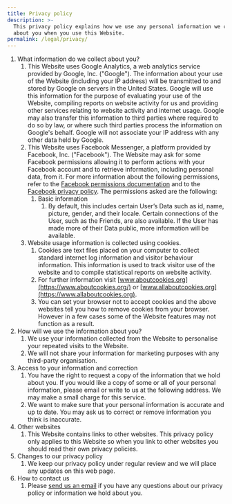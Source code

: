 ```yaml
---
title: Privacy policy
description: >-
  This privacy policy explains how we use any personal information we collect
  about you when you use this Website.
permalink: /legal/privacy/
---
```

1.  What information do we collect about you?
    1.  This Website uses Google Analytics, a web analytics service provided by Google, Inc. ("Google"). The information about your use of the Website (including your IP address) will be transmitted to and stored by Google on servers in the United States. Google will use this information for the purpose of evaluating your use of the Website, compiling reports on website activity for us and providing other services relating to website activity and internet usage. Google may also transfer this information to third parties where required to do so by law, or where such third parties process the information on Google&apos;s behalf. Google will not associate your IP address with any other data held by Google.
    1.  This Website uses Facebook Messenger, a platform provided by Facebook, Inc. ("Facebook"). The Website may ask for some Facebook permissions allowing it to perform actions with your Facebook account and to retrieve information, including personal data, from it. For more information about the following permissions, refer to the [Facebook permissions documentation](https://developers.facebook.com/docs/authentication/permissions/) and to the [Facebook privacy policy](https://www.facebook.com/about/privacy/). The permissions asked are the following:
        1.  Basic information
            1.  By default, this includes certain User’s Data such as id, name, picture, gender, and their locale. Certain connections of the User, such as the Friends, are also available. If the User has made more of their Data public, more information will be available.
    1.  Website usage information is collected using <span id="cookies">cookies</span>.
        1.  Cookies are text files placed on your computer to collect standard internet log information and visitor behaviour information. This information is used to track visitor use of the website and to compile statistical reports on website activity.
        1.  For further information visit [www.aboutcookies.org](https://www.aboutcookies.org/) or [www.allaboutcookies.org](https://www.allaboutcookies.org).
        1.  You can set your browser not to accept cookies and the above websites tell you how to remove cookies from your browser. However in a few cases some of the Website features may not function as a result.
1.  How will we use the information about you?
    1.  We use your information collected from the Website to personalise your repeated visits to the Website.
    1.  We will not share your information for marketing purposes with any third-party organisation.
1.  Access to your information and correction
    1.  You have the right to request a copy of the information that we hold about you. If you would like a copy of some or all of your personal information, please email or write to us at the following address. We may make a small charge for this service.
    1.  We want to make sure that your personal information is accurate and up to date. You may ask us to correct or remove information you think is inaccurate.
1.  Other websites
    1.  This Website contains links to other websites. This privacy policy only applies to this Website so when you link to other websites you should read their own privacy policies.
1.  Changes to our privacy policy
    1.  We keep our privacy policy under regular review and we will place any updates on this web page.
1.  How to contact us
    1.  Please [send us an email](mailto:jan@mrozilla.cz) if you have any questions about our privacy policy or information we hold about you.
